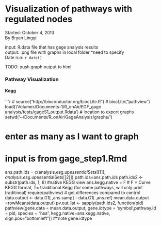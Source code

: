 Visualization of pathways with regulated nodes
========================================================
Started: October 4, 2013     
By Bryan Linggi     

input: R.data file that has gage analysis results    
output: .png file with graphs in local folder *need to specify  
Date run: `r date() `

TODO: push graph output to html

### Pathway Visualization
#### Kegg

```r
 # source("http://bioconductor.org/biocLite.R")
 #   biocLite("pathview")
load('/Volumes/Documents-1/R_onAir/EGF_gage analysis/tests/gageS1_output.Rdata ')
# location to export graphs
setwd('~/Documents/R_onAir/GageAnalysis/graphs/')



# enter as many as I want to graph
# input is from gage_step1.Rmd
ans.path.ids = c(analysis.esg.up$essentialSets[[1]],analysis.esg.up$essentialSets[[2]])
path.ids=ans.path.ids
path.ids2 <- substr(path.ids, 1, 8)
#native KEGG view
ans.kegg.native = F # F = Curve KEGG format, T= traiditional Kegg (for some pathways, will only print traditinoal)
require(pathview)
# get differences compared to control
data.output <- data.G1[ ,ans.samp] - data.G1[ ,ans.ref]
mean.data.output =rowMeans(data.output)
pv.out.list <- sapply(path.ids2,  function(pid) pathview(gene.data = mean.data.output, gene.idtype = 'symbol',pathway.id = pid, species = "hsa", kegg.native=ans.kegg.native, sign.pos="bottomleft")) #*note gene.idtype


